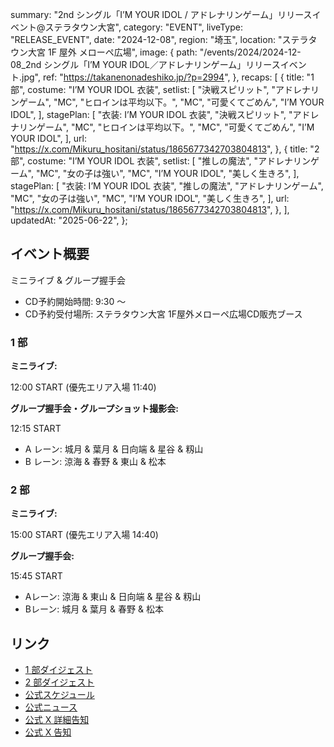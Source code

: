   summary: "2nd シングル「I’M YOUR IDOL / アドレナリンゲーム」リリースイベント@ステラタウン大宮",
  category: "EVENT",
  liveType: "RELEASE_EVENT",
  date: "2024-12-08",
  region: "埼玉",
  location: "ステラタウン大宮 1F 屋外 メローペ広場",
  image: {
    path: "/events/2024/2024-12-08_2nd シングル「I’M YOUR IDOL／アドレナリンゲーム」リリースイベント.jpg",
    ref: "https://takanenonadeshiko.jp/?p=2994",
  },
  recaps: [
    {
      title: "1 部",
      costume: "I’M YOUR IDOL 衣装",
      setlist: [
        "決戦スピリット",
        "アドレナリンゲーム",
        "MC",
        "ヒロインは平均以下。",
        "MC",
        "可愛くてごめん",
        "I’M YOUR IDOL",
      ],
      stagePlan: [
        "衣装: I’M YOUR IDOL 衣装",
        "決戦スピリット",
        "アドレナリンゲーム",
        "MC",
        "ヒロインは平均以下。",
        "MC",
        "可愛くてごめん",
        "I’M YOUR IDOL",
      ],
      url: "https://x.com/Mikuru_hositani/status/1865677342703804813",
    },
    {
      title: "2 部",
      costume: "I’M YOUR IDOL 衣装",
      setlist: [
        "推しの魔法",
        "アドレナリンゲーム",
        "MC",
        "女の子は強い",
        "MC",
        "I’M YOUR IDOL",
        "美しく生きろ",
      ],
      stagePlan: [
        "衣装: I’M YOUR IDOL 衣装",
        "推しの魔法",
        "アドレナリンゲーム",
        "MC",
        "女の子は強い",
        "MC",
        "I’M YOUR IDOL",
        "美しく生きろ",
      ],
      url: "https://x.com/Mikuru_hositani/status/1865677342703804813",
    },
  ],
  updatedAt: "2025-06-22",
};

## イベント概要

ミニライブ & グループ握手会

- CD予約開始時間: 9:30 〜
- CD予約受付場所: ステラタウン大宮 1F屋外メローペ広場CD販売ブース

### 1 部

**ミニライブ:**

12:00 START (優先エリア入場 11:40)

**グループ握手会・グループショット撮影会:**

12:15 START

- A レーン: 城月 & 葉月 & 日向端 & 星谷 & 籾山
- B レーン: 涼海 & 春野 & 東山 & 松本

### 2 部

**ミニライブ:**

15:00 START (優先エリア入場 14:40)

**グループ握手会:**

15:45 START

- Aレーン: 涼海 & 東山 & 日向端 & 星谷 & 籾山
- Bレーン: 城月 & 葉月 & 春野 & 松本

## リンク

- [1 部ダイジェスト](https://x.com/takanenofficial/status/1865706816874926094)
- [2 部ダイジェスト](https://x.com/takanenofficial/status/1865708341525409913)
- [公式スケジュール](https://takanenonadeshiko.jp/?p=2887)
- [公式ニュース](https://takanenonadeshiko.jp/?p=2994)
- [公式 X 詳細告知](https://x.com/takanenofficial/status/1862421379460866133)
- [公式 X 告知](https://x.com/takanenofficial/status/1857349224863813931)

